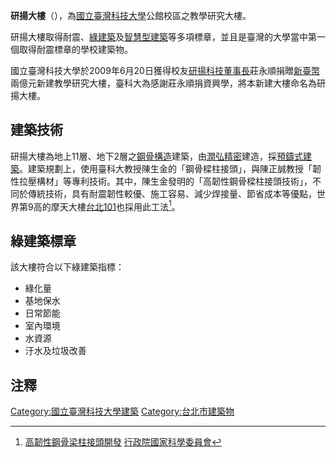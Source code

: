 {{Coord|25|00|54.28|N|121|32|34.12|E|display=title|region:TW-TPE_type:landmark}}
{{Infobox Skyscraper
| building_name = 國立臺灣科技大學教學研究大樓<br><small>研揚大樓</small>
| image = [[File:國立台灣科技大學研揚大樓.JPG|220px]]
| caption = 
| previous_building= 
| surpassed_by_building =
| year_highest = 
| year_end = 
| location = {{ROC-TW}}
| address = 106台北市大安區基隆路四段43號
| start_date = 
| completion_date = 
| status = complete
| use = 
| antenna_spire = 0
| roof = 
| top_floor = 11
| cost = 
| floor_count = 13
| floor_area = 
| elevator_count = 4
| architect = 
| skyscraperpage_id = 
| main_contractor= 
| owner = [[國立臺灣科技大學|國立臺灣科技大學]]
}}
'''研揚大樓'''（{{lang-en|'''AAEON Building'''}}），為[[國立臺灣科技大學|國立臺灣科技大學]]公館校區之教學研究大樓。

研揚大樓取得耐震、[[綠建築|綠建築]]及[[智慧型建築|智慧型建築]]等多項標章，並且是臺灣的大學當中第一個取得耐震標章的學校建築物。

國立臺灣科技大學於2009年6月20日獲得校友[[研揚科技|研揚科技]][[董事長|董事長]]莊永順捐贈[[新臺幣|新臺幣]]兩億元新建教學研究大樓，臺科大為感謝莊永順捐資興學，將本新建大樓命名為研揚大樓。

==建築技術==
研揚大樓為地上11層、地下2層之[[鋼骨構造|鋼骨構造]]建築，由[[潤弘精密|潤弘精密]]建造，採[[預鑄式建築|預鑄式建築]]。建築規劃上，使用臺科大教授陳生金的「鋼骨樑柱接頭」，與陳正誠教授「韌性拉壓構材」等專利技術。其中，陳生金發明的「高韌性鋼骨樑柱接頭技術」，不同於傳統技術，具有耐震韌性較優、施工容易、減少焊接量、節省成本等優點，世界第9高的摩天大樓[[台北101|台北101]]也採用此工法<ref>[http://www.nsc.gov.tw/50th/ct.asp?xItem=14927&ctNode=3097 高韌性鋼骨梁柱接頭開發]{{dead link|date=2018年4月 |bot=InternetArchiveBot |fix-attempted=yes }} [[行政院國家科學委員會|行政院國家科學委員會]]</ref>。

==綠建築標章==
該大樓符合以下綠建築指標：
*綠化量
*基地保水
*日常節能
*室內環境
*水資源
*汙水及垃圾改善

==注釋==
<div class="references-small">
<references />
</div>

{{國立臺灣科技大學}}
[[Category:國立臺灣科技大學建築|Category:國立臺灣科技大學建築]]
[[Category:台北市建築物|Category:台北市建築物]]